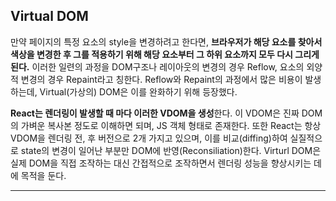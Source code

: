 ## **Virtual DOM**

만약 페이지의 특정 요소의 style을 변경하려고 한다면, **브라우저가 해당 요소를 찾아서 색상을 변경한 후 그를 적용하기 위해 해당 요소부터 그 하위 요소까지 모두 다시 그리게 된다.** 이러한 일련의 과정을 DOM구조나 레이아웃의 변경의 경우 Reflow, 요소의 외양적 변경의 경우 Repaint라고 칭한다. Reflow와 Repaint의 과정에서 많은 비용이 발생하는데, Virtual(가상의) DOM은 이를 완화하기 위해 등장했다.

**React는 렌더링이 발생할 때 마다 이러한 VDOM을 생성**한다. 이 VDOM은 진짜 DOM의 가벼운 복사본 정도로 이해하면 되며, JS 객체 형태로 존재한다. 또한 React는 항상 VDOM을 렌더링 전, 후 버전으로 2개 가지고 있으며, 이를 비교(diffing)하여 실질적으로 state의 변경이 일어난 부분만 DOM에 반영(Reconsiliation)한다. Virturl DOM은 실제 DOM을 직접 조작하는 대신 간접적으로 조작하면서 렌더링 성능을 향상시키는 데에 목적을 둔다.

---
